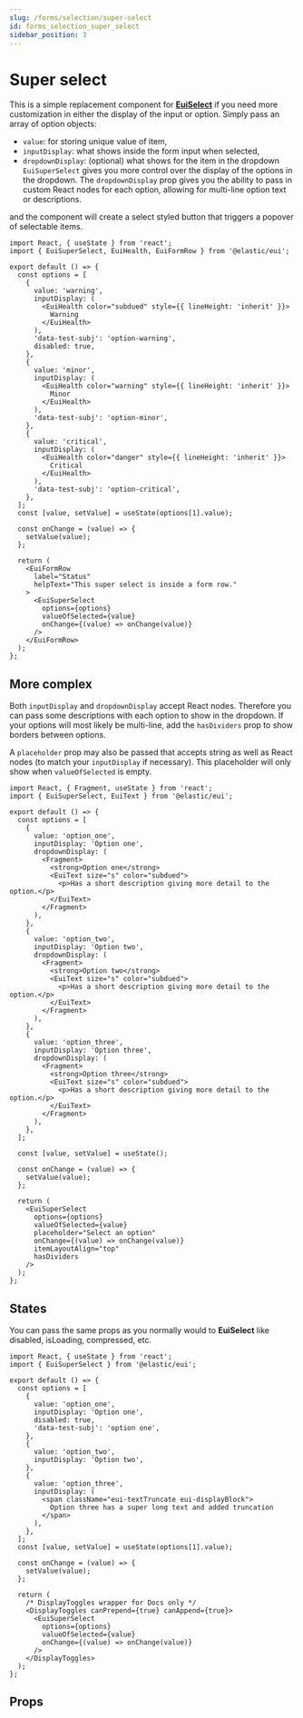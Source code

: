 ```yaml
---
slug: /forms/selection/super-select
id: forms_selection_super_select
sidebar_position: 3
---
```


# Super select


<EuiFormRowCallout />

This is a simple replacement component for [**EuiSelect**](./select.mdx) if you need more customization in either the display of the input or option. Simply pass an array of option objects:

*   `value`: for storing unique value of item,
*   `inputDisplay`: what shows inside the form input when selected,
*   `dropdownDisplay`: (optional) what shows for the item in the dropdown
`EuiSuperSelect` gives you more control over the display of the options in the dropdown. The `dropdownDisplay` prop gives you the ability to pass in custom React nodes for each option, allowing for multi-line option text or descriptions.

and the component will create a select styled button that triggers a popover of selectable items.

```tsx interactive
import React, { useState } from 'react';
import { EuiSuperSelect, EuiHealth, EuiFormRow } from '@elastic/eui';

export default () => {
  const options = [
    {
      value: 'warning',
      inputDisplay: (
        <EuiHealth color="subdued" style={{ lineHeight: 'inherit' }}>
          Warning
        </EuiHealth>
      ),
      'data-test-subj': 'option-warning',
      disabled: true,
    },
    {
      value: 'minor',
      inputDisplay: (
        <EuiHealth color="warning" style={{ lineHeight: 'inherit' }}>
          Minor
        </EuiHealth>
      ),
      'data-test-subj': 'option-minor',
    },
    {
      value: 'critical',
      inputDisplay: (
        <EuiHealth color="danger" style={{ lineHeight: 'inherit' }}>
          Critical
        </EuiHealth>
      ),
      'data-test-subj': 'option-critical',
    },
  ];
  const [value, setValue] = useState(options[1].value);

  const onChange = (value) => {
    setValue(value);
  };

  return (
    <EuiFormRow
      label="Status"
      helpText="This super select is inside a form row."
    >
      <EuiSuperSelect
        options={options}
        valueOfSelected={value}
        onChange={(value) => onChange(value)}
      />
    </EuiFormRow>
  );
};
```

## More complex

Both `inputDisplay` and `dropdownDisplay` accept React nodes. Therefore you can pass some descriptions with each option to show in the dropdown. If your options will most likely be multi-line, add the `hasDividers` prop to show borders between options.

A `placeholder` prop may also be passed that accepts string as well as React nodes (to match your `inputDisplay` if necessary). This placeholder will only show when `valueOfSelected` is empty.

```tsx interactive
import React, { Fragment, useState } from 'react';
import { EuiSuperSelect, EuiText } from '@elastic/eui';

export default () => {
  const options = [
    {
      value: 'option_one',
      inputDisplay: 'Option one',
      dropdownDisplay: (
        <Fragment>
          <strong>Option one</strong>
          <EuiText size="s" color="subdued">
            <p>Has a short description giving more detail to the option.</p>
          </EuiText>
        </Fragment>
      ),
    },
    {
      value: 'option_two',
      inputDisplay: 'Option two',
      dropdownDisplay: (
        <Fragment>
          <strong>Option two</strong>
          <EuiText size="s" color="subdued">
            <p>Has a short description giving more detail to the option.</p>
          </EuiText>
        </Fragment>
      ),
    },
    {
      value: 'option_three',
      inputDisplay: 'Option three',
      dropdownDisplay: (
        <Fragment>
          <strong>Option three</strong>
          <EuiText size="s" color="subdued">
            <p>Has a short description giving more detail to the option.</p>
          </EuiText>
        </Fragment>
      ),
    },
  ];

  const [value, setValue] = useState();

  const onChange = (value) => {
    setValue(value);
  };

  return (
    <EuiSuperSelect
      options={options}
      valueOfSelected={value}
      placeholder="Select an option"
      onChange={(value) => onChange(value)}
      itemLayoutAlign="top"
      hasDividers
    />
  );
};
```

## States

You can pass the same props as you normally would to **EuiSelect** like disabled, isLoading, compressed, etc.

```tsx interactive
import React, { useState } from 'react';
import { EuiSuperSelect } from '@elastic/eui';

export default () => {
  const options = [
    {
      value: 'option_one',
      inputDisplay: 'Option one',
      disabled: true,
      'data-test-subj': 'option one',
    },
    {
      value: 'option_two',
      inputDisplay: 'Option two',
    },
    {
      value: 'option_three',
      inputDisplay: (
        <span className="eui-textTruncate eui-displayBlock">
          Option three has a super long text and added truncation
        </span>
      ),
    },
  ];
  const [value, setValue] = useState(options[1].value);

  const onChange = (value) => {
    setValue(value);
  };

  return (
    /* DisplayToggles wrapper for Docs only */
    <DisplayToggles canPrepend={true} canAppend={true}>
      <EuiSuperSelect
        options={options}
        valueOfSelected={value}
        onChange={(value) => onChange(value)}
      />
    </DisplayToggles>
  );
};
```

## Props


<PropTable definition={docgen.EuiSuperSelect} />
